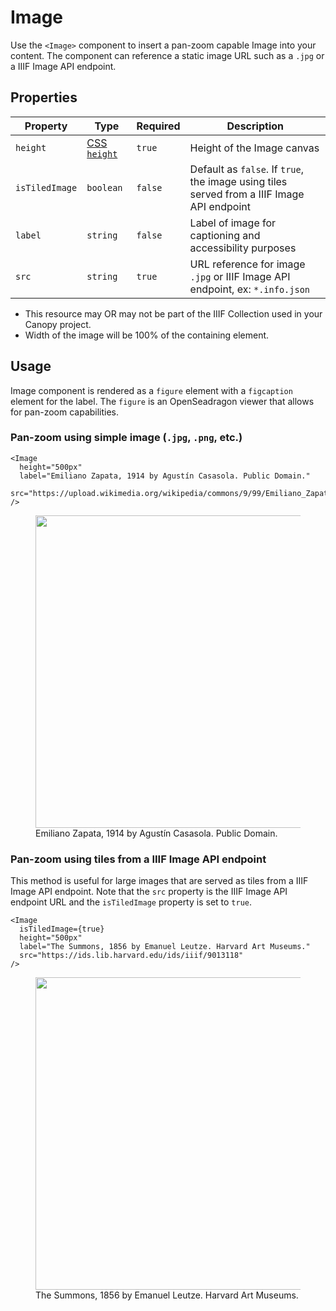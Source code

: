 
# Image

Use the `<Image>` component to insert a pan-zoom capable Image into your content. The component can reference a static image URL such as a `.jpg` or a IIIF Image API endpoint.

## Properties

| Property       | Type                                                                    | Required | Description                                                                                |
| -------------- | ----------------------------------------------------------------------- | -------- | ------------------------------------------------------------------------------------------ |
| `height`       | [CSS `height`](https://developer.mozilla.org/en-US/docs/Web/CSS/height) | `true`   | Height of the Image canvas                                                                 |
| `isTiledImage` | `boolean`                                                               | `false`  | Default as `false`. If `true`, the image using tiles served from a IIIF Image API endpoint |
| `label`        | `string`                                                                | `false`  | Label of image for captioning and accessibility purposes                                   |
| `src`          | `string`                                                                | `true`   | URL reference for image `.jpg` or IIIF Image API endpoint, ex: `*.info.json`               |

- This resource may OR may not be part of the IIIF Collection used in your Canopy project.
- Width of the image will be 100% of the containing element.

## Usage

Image component is rendered as a `figure` element with a `figcaption` element for the label. The `figure` is an OpenSeadragon viewer that allows for pan-zoom capabilities.

### Pan-zoom using simple image (`.jpg`, `.png`, etc.)

```mdx copy
<Image
  height="500px"
  label="Emiliano Zapata, 1914 by Agustín Casasola. Public Domain."
  src="https://upload.wikimedia.org/wikipedia/commons/9/99/Emiliano_Zapata4.jpg"
/>
```

<figure style={{ margin: "var(--space-6) 0" }}>
  <div
    style={{
      backgroundColor: "var(--gray-3)",
      height: "500px",
      position: "relative",
      zIndex: "0",
    }}
  >
    <Image
      height="500px"
      label="Emiliano Zapata, 1914 by Agustín Casasola. Public Domain."
      src="https://upload.wikimedia.org/wikipedia/commons/9/99/Emiliano_Zapata4.jpg"
    />
  </div>
  <figcaption
    style={{
      padding: "var(--space-3) 0",
      fontSize: "var(--font-size-3)",
      fontWeight: "500",
    }}
  >
    <span>Emiliano Zapata, 1914 by Agustín Casasola. Public Domain.</span>
  </figcaption>
</figure>

### Pan-zoom using tiles from a IIIF Image API endpoint

This method is useful for large images that are served as tiles from a IIIF Image API endpoint. Note that the `src` property is the IIIF Image API endpoint URL and the `isTiledImage` property is set to `true`.

```mdx copy
<Image
  isTiledImage={true}
  height="500px"
  label="The Summons, 1856 by Emanuel Leutze. Harvard Art Museums."
  src="https://ids.lib.harvard.edu/ids/iiif/9013118"
/>
```

<figure style={{ margin: "var(--space-6) 0" }}>
  <div
    style={{
      backgroundColor: "var(--gray-3)",
      height: "500px",
      position: "relative",
      zIndex: "0",
    }}
  >
    <Image
      isTiledImage={true}
      height="500px"
      label="The Summons, 1856 by Emanuel Leutze. Harvard Art Museums."
      src="https://ids.lib.harvard.edu/ids/iiif/9013118"
    />
  </div>
  <figcaption
    style={{
      padding: "var(--space-3) 0",
      fontSize: "var(--font-size-3)",
      fontWeight: "500",
    }}
  >
    <span>The Summons, 1856 by Emanuel Leutze. Harvard Art Museums.</span>
  </figcaption>
</figure>
